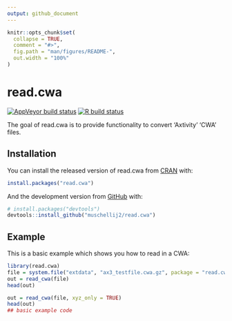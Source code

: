 ```yaml
---
output: github_document
---
```


<!-- README.md is generated from README.Rmd. Please edit that file -->

```r
knitr::opts_chunk$set(
  collapse = TRUE,
  comment = "#>",
  fig.path = "man/figures/README-",
  out.width = "100%"
)
```

# read.cwa

<!-- badges: start -->
[![AppVeyor build status](https://ci.appveyor.com/api/projects/status/github/muschellij2/read-cwa?branch=master&svg=true)](https://ci.appveyor.com/project/muschellij2/read-cwa)
[![R build status](https://github.com/muschellij2/read.cwa/workflows/R-CMD-check/badge.svg)](https://github.com/muschellij2/read.cwa/actions)
<!-- badges: end -->

The goal of read.cwa is to provide functionality to convert 'Axtivity' 'CWA' files.

## Installation

You can install the released version of read.cwa from [CRAN](https://CRAN.R-project.org) with:

``` r
install.packages("read.cwa")
```

And the development version from [GitHub](https://github.com/) with:

``` r
# install.packages("devtools")
devtools::install_github("muschellij2/read.cwa")
```
## Example

This is a basic example which shows you how to read in a CWA:

```r
library(read.cwa)
file = system.file("extdata", "ax3_testfile.cwa.gz", package = "read.cwa")
out = read_cwa(file)
head(out)
```

```r
out = read_cwa(file, xyz_only = TRUE)
head(out)
## basic example code
```

